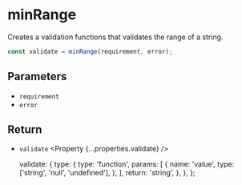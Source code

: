 
<Title>minRange | Modular Forms</Title>
<Meta
  name="description"
  content="Creates a validation functions that validates the range of a string."
/>

# minRange

Creates a validation functions that validates the range of a string.

```ts
const validate = minRange(requirement, error);
```

## Parameters

- `requirement` <Property type="string" />
- `error` <Property type="string" />

## Return

- `validate` <Property {...properties.validate} />

  validate: {
    type: {
      type: 'function',
      params: [
        {
          name: 'value',
          type: ['string', 'null', 'undefined'],
        },
      ],
      return: 'string',
    },
  },
};
